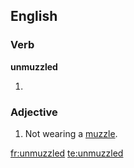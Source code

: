 ==English==

===Verb===
'''unmuzzled'''

# {{en-past of|unmuzzle}}

===Adjective===
{{en-adj|-}}

# Not wearing a [[muzzle]].

[[fr:unmuzzled]]
[[te:unmuzzled]]